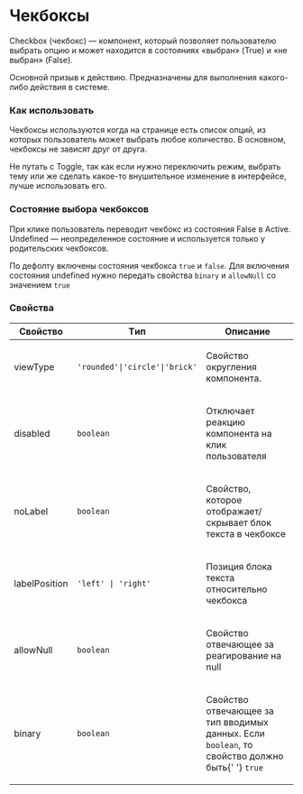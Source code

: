 
<Meta of={checkboxStories} />

# Чекбоксы

Checkbox (чекбокс) — компонент, который позволяет пользователю выбрать опцию и может находится в состояниях «выбран»
(True) и «не выбран» (False).

Основной призыв к действию. Предназначены для выполнения какого-либо действия в системе.

### Как использовать

Чекбоксы используются когда на странице есть список опций, из которых пользователь может выбрать любое количество. В
основном, чекбоксы не зависят друг от друга.

Не путать с Toggle, так как если нужно переключить режим, выбрать тему или же сделать какое-то внушительное изменение
в интерфейсе, лучше использовать его.

### Состояние выбора чекбоксов

При клике пользователь переводит чекбокс из состояния False в Active. Undefined — неопределенное состояние и
используется только у родительских чекбоксов.

По дефолту включены состояния чекбокса `true` и `false`. Для включения состояния undefined нужно
передать свойства `binary` и `allowNull` со значением `true`

### Свойства

<table>
  <thead>
    <tr>
      <th>Свойство</th>
      <th>Tип</th>
      <th>Описание</th>
    </tr>
  </thead>
  <tbody>
    <tr>
      <td class="text-align-center">
        <p>viewType</p>
      </td>
      <td class="text-align-center">
        <code>'rounded'|'circle'|'brick'</code>
      </td>
      <td class="text-align-center">
        <p>Свойство округления компонента.</p>
      </td>
    </tr>
    <tr>
      <td class="text-align-center">
        <p>disabled</p>
      </td>
      <td class="text-align-center">
        <code>boolean</code>
      </td>
      <td class="text-align-center">
        <p>Отключает реакцию компонента на клик пользователя</p>
      </td>
    </tr>
    <tr>
      <td class="text-align-center">
        <p>noLabel</p>
      </td>
      <td class="text-align-center">
        <code>boolean</code>
      </td>
      <td class="text-align-center">
        <p>Свойство, которое отображает/скрывает блок текста в чекбоксе</p>
      </td>
    </tr>
    <tr>
      <td class="text-align-center">
        <p>labelPosition</p>
      </td>
      <td class="text-align-center">
        <code>'left' | 'right'</code>
      </td>
      <td class="text-align-center">
        <p>Позиция блока текста относительно чекбокса</p>
      </td>
    </tr>
    <tr>
      <td class="text-align-center">
        <p>allowNull</p>
      </td>
      <td class="text-align-center">
        <code>boolean</code>
      </td>
      <td class="text-align-center">
        <p>Свойство отвечающее за реагирование на null</p>
      </td>
    </tr>
    <tr>
      <td class="text-align-center">
        <p>binary</p>
      </td>
      <td class="text-align-center">
        <code>boolean</code>
      </td>
      <td class="text-align-center">
        <p>
          Свойство отвечающее за тип вводимых данных. Если <code>boolean</code>, то свойство должно быть{' '}
          <code>true</code>
        </p>
      </td>
    </tr>
  </tbody>
</table>
